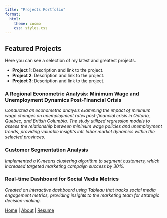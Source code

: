 ```yaml
---
title: "Projects Portfolio"
format: 
  html:
    theme: cosmo
    css: styles.css
---
```


## Featured Projects

Here you can see a selection of my latest and greatest projects.

- **Project 1**: Description and link to the project.
- **Project 2**: Description and link to the project.
- **Project 3**: Description and link to the project.

### A Regional Econometric Analysis:  Minimum Wage and Unemployment Dynamics Post-Financial Crisis
*Conducted an econometric analysis examining the impact of minimum wage changes on unemployment rates post-financial crisis in Ontario, Quebec, and British Columbia. The study utilized regression models to assess the relationship between minimum wage policies and unemployment trends, providing valuable insights into labor market dynamics within the selected provinces.*

### Customer Segmentation Analysis
*Implemented a K-means clustering algorithm to segment customers, which increased targeted marketing campaign success by 30%.*

### Real-time Dashboard for Social Media Metrics
*Created an interactive dashboard using Tableau that tracks social media engagement metrics, providing insights to the marketing team for strategic decision-making.*

[Home](index.html) | [About](about.html) | [Resume](resume.html)

